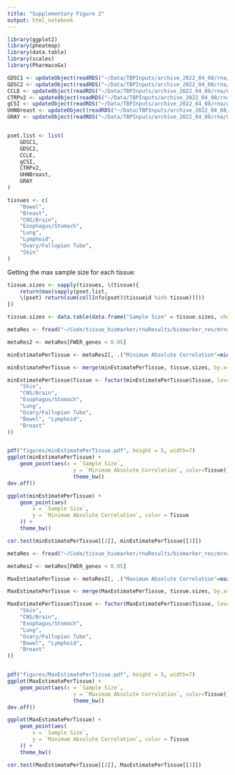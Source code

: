 ```yaml
---
title: "Supplementary Figure 2"
output: html_notebook
---
```



```r
library(ggplot2)
library(pheatmap)
library(data.table)
library(scales)
library(PharmacoGx)

GDSC1 <- updateObject(readRDS("~/Data/TBPInputs/archive_2022_04_08/rna/GDSC1.rds"))
GDSC2 <- updateObject(readRDS("~/Data/TBPInputs/archive_2022_04_08/rna/GDSC2.rds"))
CCLE <- updateObject(readRDS("~/Data/TBPInputs/archive_2022_04_08/rna/CCLE.rds"))
CTRPv2 <- updateObject(readRDS("~/Data/TBPInputs/archive_2022_04_08/rna/CCLE.CTRPv2.rds"))
gCSI <- updateObject(readRDS("~/Data/TBPInputs/archive_2022_04_08/rna/gCSI.rds"))
UHNBreast <- updateObject(readRDS("~/Data/TBPInputs/archive_2022_04_08/rna/UHNBreast.rds"))
GRAY <- updateObject(readRDS("~/Data/TBPInputs/archive_2022_04_08/rna/GRAY.rds"))


pset.list <- list(
    GDSC1,
    GDSC2,
    CCLE,
    gCSI,
    CTRPv2,
    UHNBreast,
    GRAY
)

tissues <- c(
    "Bowel",
    "Breast",
    "CNS/Brain", 
    "Esophagus/Stomach",
    "Lung",
    "Lymphoid",
    "Ovary/Fallopian Tube",
    "Skin"
) 

```


Getting the max sample size for each tissue:

```r

tissue.sizes <- sapply(tissues, \(tissue){
    return(max(sapply(pset.list, 
    \(pset) return(sum(cellInfo(pset)$tissueid %in% tissue)))))
})

tissue.sizes <- data.table(data.frame("Sample Size" = tissue.sizes, check.names = F), keep.rownames = T)

```



```r
metaRes <- fread("~/Code/tissue_biomarker/rnaResults/biomarker_res/mrna_gene_drug_tissue_res_pharmacodb.csv")

metaRes2 <- metaRes[FWER_genes < 0.05]

minEstimatePerTissue <- metaRes2[, .("Minimum Absolute Correlation"=min(abs(estimate))), Tissue]

minEstimatePerTissue <- merge(minEstimatePerTissue, tissue.sizes, by.x='Tissue', by.y='rn')

minEstimatePerTissue$Tissue <- factor(minEstimatePerTissue$Tissue, levels = c(
    "Skin",
    "CNS/Brain",
    "Esophagus/Stomach",
    "Lung",
    "Ovary/Fallopian Tube",
    "Bowel", "Lymphoid",
    "Breast"
))


pdf("figures/minEstimatePerTissue.pdf", height = 5, width=7)
ggplot(minEstimatePerTissue) +
    geom_point(aes(x = `Sample Size`, 
                     y = `Minimum Absolute Correlation`, color=Tissue)) +
                     theme_bw()
dev.off()

ggplot(minEstimatePerTissue) +
    geom_point(aes(
        x = `Sample Size`,
        y = `Minimum Absolute Correlation`, color = Tissue
    )) +
    theme_bw()

cor.test(minEstimatePerTissue[[2]], minEstimatePerTissue[[3]])

```




```r
metaRes <- fread("~/Code/tissue_biomarker/rnaResults/biomarker_res/mrna_gene_drug_tissue_res_pharmacodb.csv")

metaRes2 <- metaRes[FWER_genes < 0.05]

MaxEstimatePerTissue <- metaRes2[, .("Maximum Absolute Correlation"=max(abs(estimate))), Tissue]

MaxEstimatePerTissue <- merge(MaxEstimatePerTissue, tissue.sizes, by.x='Tissue', by.y='rn')

MaxEstimatePerTissue$Tissue <- factor(MaxEstimatePerTissue$Tissue, levels = c(
    "Skin",
    "CNS/Brain",
    "Esophagus/Stomach",
    "Lung",
    "Ovary/Fallopian Tube",
    "Bowel", "Lymphoid",
    "Breast"
))


pdf("figures/MaxEstimatePerTissue.pdf", height = 5, width=7)
ggplot(MaxEstimatePerTissue) +
    geom_point(aes(x = `Sample Size`, 
                     y = `Maximum Absolute Correlation`, color=Tissue)) +
                     theme_bw()
dev.off()

ggplot(MaxEstimatePerTissue) +
    geom_point(aes(
        x = `Sample Size`,
        y = `Maximum Absolute Correlation`, color = Tissue
    )) +
    theme_bw()

cor.test(MaxEstimatePerTissue[[2]], MaxEstimatePerTissue[[3]])


```








